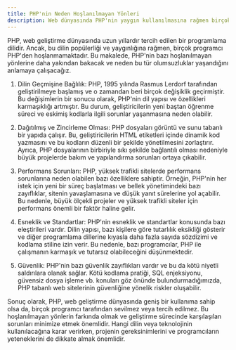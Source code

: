 ```yaml
---
title: PHP'nin Neden Hoşlanılmayan Yönleri
description: Web dünyasında PHP'nin yaygın kullanılmasına rağmen birçok programcı neden PHP'den hoşlanmaz?
---
```


PHP, web geliştirme dünyasında uzun yıllardır tercih edilen bir programlama dilidir. Ancak, bu dilin popülerliği ve yaygınlığına rağmen, birçok programcı PHP'den hoşlanmamaktadır. Bu makalede, PHP'nin bazı hoşlanılmayan yönlerine daha yakından bakacak ve neden bu tür olumsuzluklar yaşandığını anlamaya çalışacağız.

1. Dilin Geçmişine Bağlılık: PHP, 1995 yılında Rasmus Lerdorf tarafından geliştirilmeye başlamış ve o zamandan beri birçok değişiklik geçirmiştir. Bu değişimlerin bir sonucu olarak, PHP'nin dil yapısı ve özellikleri karmaşıklığı artmıştır. Bu durum, geliştiricilerin yeni baştan öğrenme süreci ve eskimiş kodlarla ilgili sorunlar yaşanmasına neden olabilir.

2. Dağıtılmış ve Zincirleme Olması: PHP dosyaları görüntü ve sunu tabanlı bir yapıda çalışır. Bu, geliştiricilerin HTML etiketleri içinde dinamik kod yazmasını ve bu kodların düzenli bir şekilde yönetilmesini zorlaştırır. Ayrıca, PHP dosyalarının birbiriyle sıkı şekilde bağlantılı olması nedeniyle büyük projelerde bakım ve yapılandırma sorunları ortaya çıkabilir.

3. Performans Sorunları: PHP, yüksek trafikli sitelerde performans sorunlarına neden olabilen bazı özelliklere sahiptir. Örneğin, PHP'nin her istek için yeni bir süreç başlatması ve bellek yönetimindeki bazı zayıflıklar, sitenin yavaşlamasına ve düşük yanıt sürelerine yol açabilir. Bu nedenle, büyük ölçekli projeler ve yüksek trafikli siteler için performans önemli bir faktör haline gelir.

4. Esneklik ve Standartlar: PHP'nin esneklik ve standartlar konusunda bazı eleştirileri vardır. Dilin yapısı, bazı kişilere göre tutarlılık eksikliği gösterir ve diğer programlama dillerine kıyasla daha fazla sayıda sözdizimi ve kodlama stiline izin verir. Bu nedenle, bazı programcılar, PHP ile çalışmanın karmaşık ve tutarsız olabileceğini düşünmektedir.

5. Güvenlik: PHP'nin bazı güvenlik zayıflıkları vardır ve bu da kötü niyetli saldırılara olanak sağlar. Kötü kodlama pratiği, SQL enjeksiyonu, güvensiz dosya işleme vb. konuları göz önünde bulundurmadığımızda, PHP tabanlı web sitelerinin güvenliğine yönelik riskler oluşabilir.

Sonuç olarak, PHP, web geliştirme dünyasında geniş bir kullanıma sahip olsa da, birçok programcı tarafından sevilmez veya tercih edilmez. Bu hoşlanılmayan yönlerin farkında olmak ve geliştirme sürecinde karşılaşılan sorunları minimize etmek önemlidir. Hangi dilin veya teknolojinin kullanılacağına karar verirken, projenin gereksinimlerini ve programcıların yeteneklerini de dikkate almak önemlidir.